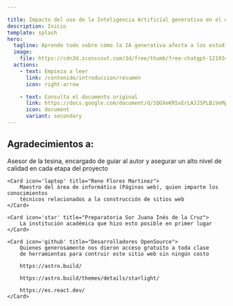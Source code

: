 ```yaml
---

title: Impacto del uso de la Inteligencia Artificial generativa en el desempeño académico de los estudiantes de nivel superior
description: Inicio
template: splash
hero:
  tagline: Aprende todo sobre cómo la IA generativa afecta a los estudiantes universitarios
  image:
    file: https://cdn3d.iconscout.com/3d/free/thumb/free-chatgpt-12193414-9940790.png?f=webp
  actions:
    - text: Empieza a leer
      link: /contenido/introduccion/resumen
      icon: right-arrow

    - text: Consulta el documento original
      link: https://docs.google.com/document/d/1QGXeKR5xErLAJJSPLBiVeMphLcKIc9orWol04z26QqE/edit?usp=sharing
      icon: document
      variant: secondary
---
```




## Agradecimientos a:
<CardGrid>
	<Card icon='open-book' title="David Alejandro Barroso Trujillo">
		Asesor de la tesina, encargado de guiar al autor y asegurar un alto
		nivel de calidad en cada etapa del proyecto
	</Card>

	<Card icon='laptop' title="Rene Flores Martinez">
		Maestro del área de informática (Páginas web), quien imparte los conocimientos
		técnicos relacionados a la construcción de sitios web
	</Card>

	<Card icon='star' title="Preparatoria Sor Juana Inés de la Cruz">
		La institución académica que hizo esto posible en primer lugar
	</Card>

	<Card icon='github' title="Desarrolladores OpenSource">
		Quienes generosamente nos dieron acceso gratuito a toda clase
		de herramientas para contruir este sitio web sin ningún costo

		https://astro.build/

		https://astro.build/themes/details/starlight/

		https://es.react.dev/
	</Card>

</CardGrid>
